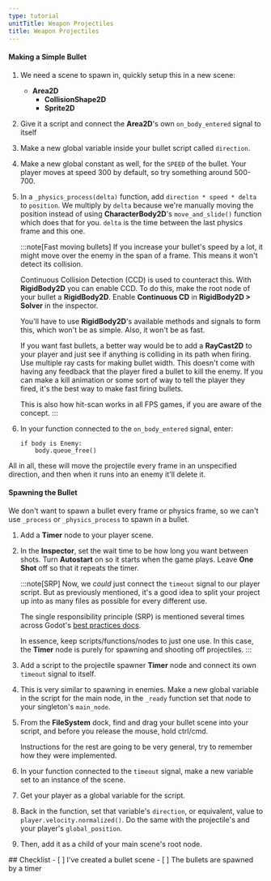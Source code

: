 ```yaml
---
type: tutorial
unitTitle: Weapon Projectiles
title: Weapon Projectiles
---
```




#### Making a Simple Bullet

<Steps>

1. We need a scene to spawn in, quickly setup this in a new scene:
    - **Area2D**
        + **CollisionShape2D**
        + **Sprite2D**

2. Give it a script and connect the **Area2D**'s own `on_body_entered` signal to itself

3. Make a new global variable inside your bullet script called `direction`.

4. Make a new global constant as well, for the `SPEED` of the bullet. Your player moves at speed 300 by default, so try something around 500-700.

5. In a `_physics_process(delta)` function, add `direction * speed * delta` to `position`. We multiply by `delta` because we're manually moving the position instead of using **CharacterBody2D**'s `move_and_slide()` function which does that for you. `delta` is the time between the last physics frame and this one.

    :::note[Fast moving bullets]
    If you increase your bullet's speed by a lot, it might move over the enemy in the span of a frame. This means it won't detect its collision.

    Continuous Collision Detection (CCD) is used to counteract this. With **RigidBody2D** you can enable CCD. To do this, make the root node of your bullet a **RigidBody2D**. Enable **Continuous CD** in **RigidBody2D > Solver** in the inspector.

    You'll have to use **RigidBody2D**'s available methods and signals to form this, which won't be as simple. Also, it won't be as fast.

    If you want fast bullets, a better way would be to add a **RayCast2D** to your player and just see if anything is colliding in its path when firing. Use multiple ray casts for making bullet width. This doesn't come with having any feedback that the player fired a bullet to kill the enemy. If you can make a kill animation or some sort of way to tell the player they fired, it's the best way to make fast firing bullets.

    This is also how hit-scan works in all FPS games, if you are aware of the concept.
    :::

6. In your function connected to the `on_body_entered` signal, enter:

    ```gdscript
    if body is Enemy:
        body.queue_free()
    ```
</Steps>
All in all, these will move the projectile every frame in an unspecified direction, and then when it runs into an enemy it'll delete it.

#### Spawning the Bullet

We don't want to spawn a bullet every frame or physics frame, so we can't use `_process` or `_physics_process` to spawn in a bullet.
<Steps>
1. Add a **Timer** node to your player scene.

2. In the **Inspector**, set the wait time to be how long you want between shots. Turn **Autostart** on so it starts when the game plays. Leave **One Shot** off so that it repeats the timer.

    :::note[SRP]
    Now, we *could* just connect the `timeout` signal to our player script. But as previously mentioned, it's a good idea to split your project up into as many files as possible for every different use.

    The single responsibility principle (SRP) is mentioned several times across Godot's [best practices docs](https://docs.godotengine.org/en/stable/tutorials/best_practices/introduction_best_practices.html).

    In essence, keep scripts/functions/nodes to just one use. In this case, the **Timer** node is purely for spawning and shooting off projectiles.
    :::

3. Add a script to the projectile spawner **Timer** node and connect its own `timeout` signal to itself.

4. This is very similar to spawning in enemies. Make a new global variable in the script for the main node, in the `_ready` function set that node to your singleton's `main_node`.

5. From the **FileSystem** dock, find and drag your bullet scene into your script, and before you release the mouse, hold ctrl/cmd.

    Instructions for the rest are going to be very general, try to remember how they were implemented.

6. In your function connected to the `timeout` signal, make a new variable set to an instance of the scene.

7. Get your player as a global variable for the script.

8. Back in the function, set that variable's `direction`, or equivalent, value to `player.velocity.normalized()`. Do the same with the projectile's and your player's `global_position`.

9. Then, add it as a child of your main scene's root node.

</Steps>

<Box>
## Checklist
<Checklist>
- [ ] I've created a bullet scene
- [ ] The bullets are spawned by a timer
</Checklist>
</Box>
